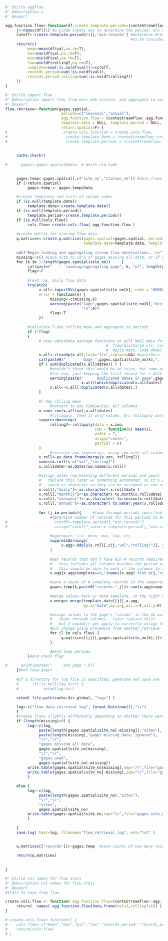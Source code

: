 
```r
#' @title aggflow 
#' @description x 
#' @export

agg.function.flow<-function(df,create.template.periods=(conteStreamflow::create.template.periods)) {
     j<-names(df)[1] #a kinda sneaky way to determine the period, w/o requiring it to be passed as parameter, so only one paramter is needed
     cutoff<-create.template.periods()[j,"min.records"] #determine #records for this periods type
                                                        #to be considered "complete"     
     return(c(
          mean=mean(df$val,na.rm=T),
          max=max(df$val,na.rm=T),
          min=min(df$val,na.rm=T),
          low=min(df$rolling7,na.rm=T),
          complete=sum(!is.na(df$val))>=cutoff,
          records.period=sum(!is.na(df$val)), 
          records.period.rolling=sum(!is.na(df$rolling7)) 
     ))
} 

```



```r
#' @title import flow 
#' @description import flow from nwis web service, and aggregate to various metrics and by various periods
#' @export
flow.retrieve<-function(gages.spatial, 
                         periods=c("seasonal","annual"),
                         agg.function.flow = (conteStreamflow::agg.function.flow), 
                         template.date = NULL, template.period = NULL, cols.flow=NULL,
                         return.spatial=F) {
#                         create.cols.function = create.cols.flow,
#                          create.template.date = (conteStreamflow::create.template.date), 
#                          create.template.periods = (conteStreamflow::create.template.periods),
                         
     
     cache.check()
     
#      gages<-gages.spatial@data  # match old code

     
     gages.temp<-gages.spatial[,c("site_no","station_nm")] #data.frame or spatial data frame that will store the number of records per period timestep
     if (!return.spatial)
          gages.temp <- gages.temp@data

     #create templates and lists of column names
     if (is.null(template.date))
          template.date<-create.template.date()
     if (is.null(template.period))
          template.period<-create.template.periods()
     if (is.null(cols.flow))
          cols.flow<-create.cols.flow( agg.function.flow )
     
     #create matrix for storing flow data
     q.matrices<-create.q.matrices(gages.spatial=gages.spatial, periods=periods, 
                                   template.date=template.date, template.period=template.period, cols.flow=cols.flow)
     
     cat("Begin loading and aggregating stream flow observations...\n")
     missing<-c() #save site_no id's of gages missing all data, or if unable to retrieve records
     for (k in 1:length(gages.spatial$site_no))     {
          cat(paste("  --  Loading/aggregating gage", k, "of", length(gages.spatial$site_no), "  --  \n"))
          flag<-F
          
          #read raw, daily flow data
          tryCatch(
               x.all<-importDVs(gages.spatial$site_no[k], code = "00060", stat = "00003"),
               error = function(e) {
                    missing<-c(missing,k)
                    warning(paste("Gage",gages.spatial$site_no[k],"missing data", 
                                  "\n",e))
                    flag<-T
               })
     
          #calculate 7-day rolling mean and aggregate to periods 
          if (!flag)
          {                              
               # uses waterData package functions to pull NWIS data from USGS web services 
                                             #  flow/discharge cfs, code 00060
                                             #  daily mean, code 00003
               x.all<-cleanUp(x.all,task="fix",replace=NA) #waterData function to fix common problems (sets NAs, I think)
               cat(paste0("        Gage ",gages.spatial$site_no[k],", loaded ",nrow(x.all)," rows\n"))
               if ( sum(duplicated(x.all$dates)) ) {  
                    #wouldn't think this would be an issue, but some gages have duplicated dates
                    #for now, just keeping the first record for a date and removing the rest.  down the line, maybe want to do some sort of comparison of duplicates
                    warning(paste("      Duplicated dates in gage",gages.spatial$site_no[k],":",
                                  x.all[(which(duplicated(x.all$dates))-1):which(duplicated(x.all$dates)),], "removed"))
                    x.all<-x.all[!duplicated(x.all$dates),]
               }
               
               #7 day rolling mean
                    #convert to zoo timeseries, all columns
               x.zoo<-zoo(x.all$val,x.all$dates) 
                    #rollapply, feed it only values, b/c rollapply works better that way
               suppressWarnings( 
                    rolling7<-rollapply(data = x.zoo,
                                        FUN = function(x) mean(x), 
                                        width = 7,
                                        align="center", 
                                        partial = F) 
               )
                    #recreate zoo timeseries, using zoo with all columns, plus rolling mean calucated above
               x.roll<-as.data.frame(merge(x.zoo, rolling7))
               names(x.roll)<-c("val","rolling7")
               x.roll$date<-as.Date(row.names(x.roll))

               #assign dates representing different periods and years
               #   replace this later w/ something automated, so it's easier to add new periods (i.e bioperiods for different species)
               #   saved as character so they can be assigned as row names (check on this later)
               x.roll[,"daily"]<-as.character( x.roll$date )
               x.roll[,"monthly"]<-as.character( to.month(x.roll$date) )
               x.roll[,"seasonal"]<-as.character( to.season(x.roll$date) )
               x.roll[,"annual"]<-as.character( to.water.year(x.roll$date) )
          
               for (j in periods){     #loop through periods specified in function parameter
                    #determine number of records for this periods to be considered "complete"
#                     cutoff<-template.period[j,"min.records"]  
#                     assign("cutoff",value = template.period[j,"min.records"], envir = )
                    
                    #aggregate, i.e. mean, max, low, etc
                    suppressWarnings(
                         x.agg<-ddply(x.roll[,c(j,"val","rolling7")], j, agg.function.flow)
                    )
                    
                    #set records that don't have min # records required for period to NA
                    #   this includes all columns besides the period name, the indicator of whether it's complete, and the # of records per timestep
                    #   this should be able to work if the columns to agg are changed, *exept* for the complete, records.period, etc specified explicitly
                    x.agg[x.agg$complete==0,!(names(x.agg) %in% c(j,"complete", "records.period", "records.period.rolling"))]<-NA

                    #save a count of # complete records in the temporary gages data frame
                    gages.temp[k,paste0("records.",j)]<-sum(x.agg$complete)
                    
                    #merge values back w/ date template, so the right dates line up when added to the 3d matrix
                    x.merge<-merge(template.date[[j]],x.agg,
                                   by.x="date",by.y=j,all.x=T,all.y=F)

                    #assign values to the gage's "column" in the 3d matrix
                    #   loops through columns.  later replace this? 
                    #   but I couldn't get apply to correctly assign the 1st and 3rd dimension and for one "column" in the 2nd dimension (gage)
                    #but change using procedure from weather_retrieve
                    for (l in cols.flow) {
                         q.matrices[[j]][,gages.spatial$site_no[k],l]<-x.merge[,l]
                    }

                    }#end loop periods
          }#end check flag
     
#      print(paste0("     end gage ",k))
     }#end loop gages
     
     #if a directory for log file is specified, generate and save one
     #      if(!is.null(log.dir)) {     
     #           setwd(log.dir)

     setwd( file.path(cache.dir.global, "logs") )
          
     log<-c("flow data retrieval log", format.Date(now()),"\r")
     {
     #create lines slightly differently depending on whether there were any sights missing *all* rows 
     if (length(missing)>0) {
          log<-c(log,             
               paste(length(gages.spatial$site_no[-missing]),"sites"),
               paste(length(missing),"gages missing data, ignored"),
               "\r","\r",
               "gages missing all data",
               gages.spatial$site_no[missing],
               "\r","\r",
               "gages used",
               gages.spatial$site_no[-missing])
          write.table(gages.spatial$site_no[missing],sep="/r",file="gages_missing_all_data.txt")
          write.table(gages.spatial$site_no[-missing],sep="\r",file="gages_site_no.txt",row.names=F,col.names=F)
          }
     
     else {
          log<-c(log,             
               paste(length(gages.spatial$site_no),"sites"),
               "\r","\r",
               "sites",
               gages.spatial$site_no)
          write.table(gages.spatial$site_no,sep="\r",file="gages_site_no.txt",row.names=F,col.names=F)
          }
     
     }
     save.log( text=log, filename="flow_retrieval_log", ext="txt" )
          

     q.matrices[["records"]]<-gages.temp  #save counts of how many records each gages has, for each period aggregated
     
     return(q.matrices)
     
     
}
```



```r
#' @title col names for flow stats
#' @description col names for flow stats
#' @export
#stats to save from flow

create.cols.flow <- function( agg.function.flow=(conteStreamflow::agg.function.flow) ) {
     return(  names( agg.function.flow(data.frame(val=1,rolling7=1)) )  )
}

# create.cols.flow<-function() {
#    cols.flow<-c("mean","max","min","low","records.period","records.period.rolling")
#    return(cols.flow)   
# } 
```
